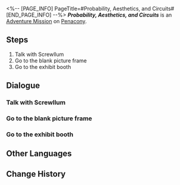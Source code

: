 <%-- [PAGE_INFO]
PageTitle=#Probability, Aesthetics, and Circuits#
[END_PAGE_INFO] --%>
{{Stub|Dialogue.}}
{{Mission Infobox
|id            = 8023501
|title         = 
|image         = <!--Mission Probability, Aesthetics, and Circuits.png-->
|type          = Adventure
|event_name    = 
|chapter       = 
|requirements  = {{cx}}<!--Hidden Mission ID 8023801--> completed
|summary       = <!--official mission summary from Fate's Atlas-->
|characters    = Trailblazer
|startLocation = [[Penacony]] - [[Radiant Feldspar]]
|world         = Penacony
|area          = Radiant Feldspar
|prev          = Anthem of the Everyman
|next          = 
|rewards       = Credit*5,000
}}
'''''Probability, Aesthetics, and Circuits''''' is an [[Adventure Mission]] on [[Penacony]].

==Steps==
# Talk with Screwllum
# Go to the blank picture frame
# Go to the exhibit booth

<!--
==Gameplay Notes==

--><!--
==Trial Character==

-->
==Dialogue==
{{Stub Dialogue}}
{{Dialogue Start}}
:{{tx}}
{{Dialogue End}}

===Talk with Screwllum===
{{Mission Description|type=adventure|location=Radiant Feldspar|update|Art is an innate gift. People create it just as naturally as infants call for their mothers.}}
{{Dialogue Start}}
:{{tx}}
{{Dialogue End}}

===Go to the blank picture frame===
{{Mission Description|type=adventure|location=Radiant Feldspar|update|And that which is past will become cherished memories.}}
{{Dialogue Start}}
:{{tx}}
{{Dialogue End}}

===Go to the exhibit booth===
{{Mission Description|type=adventure|location=Radiant Feldspar|update|Revisit the stream of memories and find the treasured instant.}}
{{Dialogue Start}}
:{{tx}}
{{Dialogue End}}

==Other Languages==
{{Other Languages
|en   = Probability, Aesthetics, and Circuits
|zhs  = 概率、美学与回路
|zht  = 機率、美學與迴路
|ja   = 確率、美学、そして回路
|ko   = 확률, 미학 그리고 회로
|es   = Probabilidad, estética y circuitos
|fr   = Probabilité, esthétique et circuits
|ru   = Вероятности, эстетика и схемы
|th   = โอกาส สุนทรียศาสตร์ และวงโคจร
|vi   = Xác Suất, Mỹ Học và Mạch Kín
|de   = Wahrscheinlichkeit, Ästhetik und Schaltkreise
|id   = Peluang, Estetika, dan Sirkuit
|pt   = Probabilidade, Estética e Circuitos
}}

==Change History==
{{Change History|2.3}}

